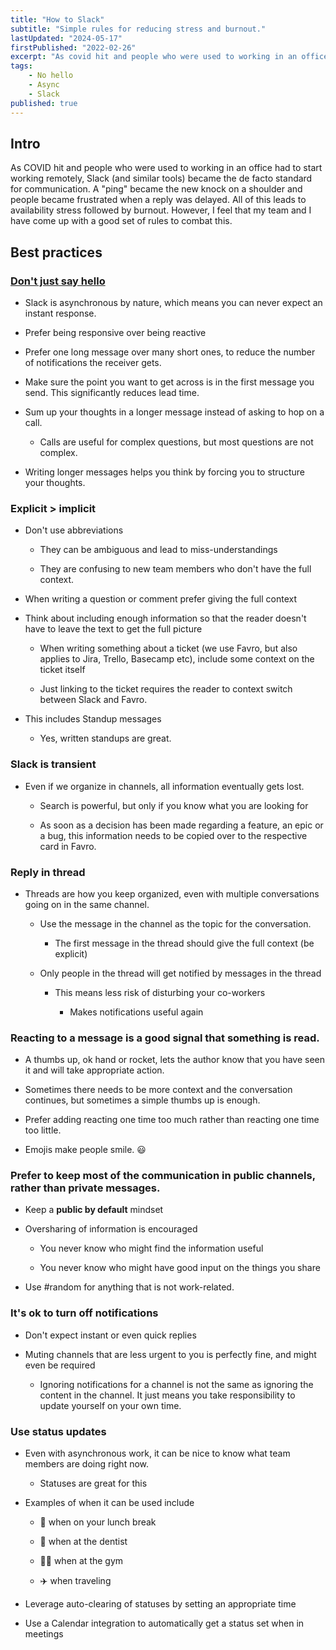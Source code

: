 ```yaml
---
title: "How to Slack"
subtitle: "Simple rules for reducing stress and burnout."
lastUpdated: "2024-05-17"
firstPublished: "2022-02-26"
excerpt: "As covid hit and people who were used to working in an office had to start working remotely, Slack (and similar tools) became the de facto standard for communication. However, bad practices quickly lead to availability stress followed by burnout. This is a collection of rules that I use to avoid this."
tags:
    - No hello
    - Async
    - Slack
published: true
---
```


## Intro

As COVID hit and people who were used to working in an office had to start working remotely, Slack (and similar tools) became the de facto standard for communication. A "ping" became the new knock on a shoulder and people became frustrated when a reply was delayed. All of this leads to availability stress followed by burnout. However, I feel that my team and I have come up with a good set of rules to combat this.

## Best practices

### [Don't just say hello](https://nohello.net/)

  * Slack is asynchronous by nature, which means you can never expect an instant response.

  * Prefer being responsive over being reactive

  * Prefer one long message over many short ones, to reduce the number of notifications the receiver gets.

  * Make sure the point you want to get across is in the first message you send. This significantly reduces lead time.

  * Sum up your thoughts in a longer message instead of asking to hop on a call.

    * Calls are useful for complex questions, but most questions are not complex.

  *  Writing longer messages helps you think by forcing you to structure your thoughts.

### Explicit > implicit

* Don't use abbreviations

  * They can be ambiguous and lead to miss-understandings

  * They are confusing to new team members who don't have the full context.

* When writing a question or comment prefer giving the full context

* Think about including enough information so that the reader doesn't have to leave the text to get the full picture
  
  * When writing something about a ticket (we use Favro, but also applies to Jira, Trello, Basecamp etc), include some context on the ticket itself

  * Just linking to the ticket requires the reader to context switch between Slack and Favro.

* This includes Standup messages

  * Yes, written standups are great.

### Slack is transient

* Even if we organize in channels, all information eventually gets lost.

  * Search is powerful, but only if you know what you are looking for

  * As soon as a decision has been made regarding a feature, an epic or a bug, this information needs to be copied over to the respective card in Favro.


### Reply in thread

* Threads are how you keep organized, even with multiple conversations going on in the same channel.

  * Use the message in the channel as the topic for the conversation.

    * The first message in the thread should give the full context (be explicit)

  * Only people in the thread will get notified by messages in the thread
  
    * This means less risk of disturbing your co-workers

      * Makes notifications useful again

### Reacting to a message is a good signal that something is read. 

  * A thumbs up, ok hand or rocket, lets the author know that you have seen it and will take appropriate action. 

  * Sometimes there needs to be more context and the conversation continues, but sometimes a simple thumbs up is enough.

  * Prefer adding reacting one time too much rather than reacting one time too little.

  * Emojis make people smile. 😃

### Prefer to keep most of the communication in public channels, rather than private messages. 

  * Keep a **public by default** mindset

* Oversharing of information is encouraged

  * You never know who might find the information useful

  * You never know who might have good input on the things you share

* Use #random for anything that is not work-related.

### It's ok to turn off notifications

* Don't expect instant or even quick replies

* Muting channels that are less urgent to you is perfectly fine, and might even be required

  * Ignoring notifications for a channel is not the same as ignoring the content in the channel. It just means you take responsibility to update yourself on your own time.

### Use status updates

* Even with asynchronous work, it can be nice to know what team members are doing right now. 

  * Statuses are great for this

* Examples of when it can be used include

  * 🍚 when on your lunch break

  * 🦷 when at the dentist

  * 🏋🏻 when at the gym

  * ✈️ when traveling

* Leverage auto-clearing of statuses by setting an appropriate time

* Use a Calendar integration to automatically get a status set when in meetings